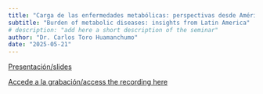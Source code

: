```yaml
---
title: "Carga de las enfermedades metabólicas: perspectivas desde América Latina"
subtitle: "Burden of metabolic diseases: insights from Latin America" 
# description: "add here a short description of the seminar" 
author: "Dr. Carlos Toro Huamanchumo"
date: "2025-05-21"
---
```


[Presentación/slides](2025-05-21.pdf)

[Accede a la grabación/access the recording
here](https://youtu.be/72xalNU8fO4)
